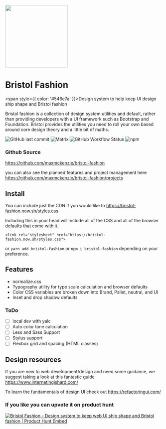 
<Meta title="1. Docs/Intro" />

<div style={{ textAlign: 'center' }}>
  <img src={logo} height="200px" style={{ marginBottom: '2rem' }}/>

  # Bristol Fashion

  <span style={{ color: '#546e7a' }}>Design system to help keep UI design ship shape and Bristol fashion</span>

  Bristol fashion is a collection of design system utilities and default, rather than providing developers with a UI framework such as Bootstrap and Foundation. Bristol provides the utilities you need to roll your own based around core design theory and a little bit of maths.

![GitHub last commit](https://img.shields.io/github/last-commit/maxmcknezie/bristol-fashion?style=flat-square) ![Matrix](https://img.shields.io/matrix/bristol-fashion?style=flat-square) ![GitHub Workflow Status](https://img.shields.io/github/workflow/status/maxmckenzie/bristol-fashion/lint?style=flat-square) ![npm](https://img.shields.io/npm/v/bristol-fashion?style=flat-square)

</div>

### Github Source

https://github.com/maxmckenzie/bristol-fashion

you can also see the planned features and project management here https://github.com/maxmckenzie/bristol-fashion/projects

## Install

You can include just the CDN if you would like to https://bristol-fashion.now.sh/styles.css

Including this in your head will include all of the CSS and all of the browser defaults that come with it.

```
<link rel="stylesheet" href="https://bristol-fashion.now.sh/styles.css">
```

or `yarn add bristol-fashion` or `npm i bristol-fashion` depending on your preference.

## Features

- normalize.css
- Typography utility for type scale calculation and browser defaults
- Color CSS variables are broken down into Brand, Pallet, neutral, and UI
- Inset and drop shadow defaults

### ToDo

- [ ] local dev with yalc
- [ ] Auto color tone calculation
- [ ] Less and Sass Support
- [ ] Stylus support
- [ ] Flexbox grid and spacing (HTML classes)

## Design resources

If you are new to web development/design and need some guidance, we suggest taking a look at this fantastic guide https://www.internetingishard.com/

To learn the fundamentals of design UI check out https://refactoringui.com/ 

### If you like you can upvote it on product hunt

<a href="https://www.producthunt.com/posts/bristol-fashion?utm_source=badge-featured&utm_medium=badge&utm_souce=badge-bristol-fashion" target="_blank"><img src="https://api.producthunt.com/widgets/embed-image/v1/featured.svg?post_id=194030&theme=light" alt="Bristol Fashion - Design system to keep web UI ship shape and Bristol fashion | Product Hunt Embed"/></a>
